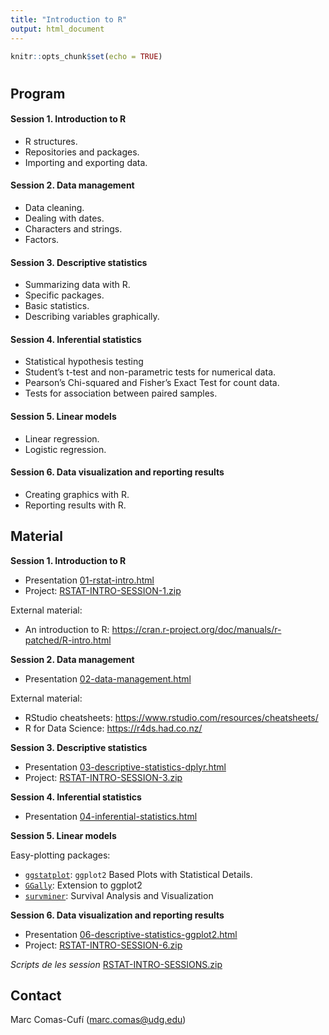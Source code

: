 ```yaml
---
title: "Introduction to R"
output: html_document
---
```


```r
knitr::opts_chunk$set(echo = TRUE)
```

#  {.tabset}

## Program

#### Session 1. Introduction to R

-   R structures.
-   Repositories and packages.
-   Importing and exporting data.

#### Session 2. Data management

-   Data cleaning.
-   Dealing with dates.
-   Characters and strings.
-   Factors.

#### Session 3. Descriptive statistics

-   Summarizing data with R.
-   Specific packages.
-   Basic statistics.
-   Describing variables graphically.

#### Session 4. Inferential statistics

-   Statistical hypothesis testing
-   Student's t-test and non-parametric tests for numerical data.
-   Pearson's Chi-squared and Fisher's Exact Test for count data.
-   Tests for association between paired samples.

#### Session 5. Linear models

-   Linear regression.
-   Logistic regression.

#### Session 6. Data visualization and reporting results

-   Creating graphics with R.
-   Reporting results with R.

## Material

__Session 1. Introduction to R__

-   Presentation [01-rstat-intro.html](01-rstat-intro.html)
-   Project: [RSTAT-INTRO-SESSION-1.zip](RSTAT-INTRO-SESSION-1.zip)

External material:

* An introduction to R: <https://cran.r-project.org/doc/manuals/r-patched/R-intro.html>


__Session 2. Data management__

-   Presentation [02-data-management.html](02-data-management.html)

External material:

* RStudio cheatsheets: <https://www.rstudio.com/resources/cheatsheets/>
* R for Data Science: <https://r4ds.had.co.nz/>

__Session 3. Descriptive statistics__

-   Presentation [03-descriptive-statistics-dplyr.html](03-descriptive-statistics-dplyr.html)
-   Project: [RSTAT-INTRO-SESSION-3.zip](RSTAT-INTRO-SESSION-3.zip)

__Session 4. Inferential statistics__

-   Presentation [04-inferential-statistics.html](04-inferential-statistics.html)

__Session 5. Linear models__

Easy-plotting packages:

- [`ggstatplot`](https://indrajeetpatil.github.io/ggstatsplot/index.html): `ggplot2` Based Plots with Statistical Details.
- [`GGally`](https://ggobi.github.io/ggally/index.html): Extension to ggplot2
- [`survminer`](https://rpkgs.datanovia.com/survminer/): Survival Analysis and Visualization

__Session 6. Data visualization and reporting results__

- Presentation [06-descriptive-statistics-ggplot2.html](06-descriptive-statistics-ggplot2.html)
- Project: [RSTAT-INTRO-SESSION-6.zip](RSTAT-INTRO-SESSION-6.zip)

*Scripts de les session* [RSTAT-INTRO-SESSIONS.zip](RSTAT-INTRO-SESSIONS.zip)

<!-- ggstatsplot -->
<!-- https://www.datanovia.com/en/lessons/heatmap-in-r-static-and-interactive-visualization/ -->
<!-- Interaction networks -->


## Contact

Marc Comas-Cufí ([marc.comas\@udg.edu](mailto:marc.comas@udg.edu){.email})
